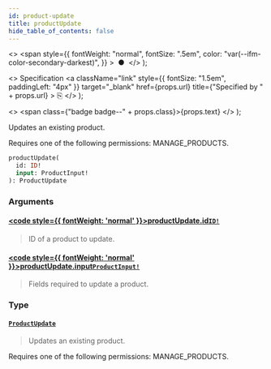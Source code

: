 ```yaml
---
id: product-update
title: productUpdate
hide_table_of_contents: false
---
```


  <>
    <span
      style={{
        fontWeight: "normal",
        fontSize: ".5em",
        color: "var(--ifm-color-secondary-darkest)",
      }}
    >
      &nbsp;●&nbsp;
    </span>
  </>
);

  <>
    Specification
    <a
      className="link"
      style={{ fontSize: "1.5em", paddingLeft: "4px" }}
      target="\_blank"
      href={props.url}
      title={"Specified by " + props.url}
    >
      ⎘
    </a>
  </>
);

  <>
    <span class={"badge badge--" + props.class}>{props.text}</span>
  </>
);

Updates an existing product.

Requires one of the following permissions: MANAGE_PRODUCTS.

```graphql
productUpdate(
  id: ID!
  input: ProductInput!
): ProductUpdate
```

### Arguments

#### [<code style={{ fontWeight: 'normal' }}>productUpdate.<b>id</b></code>](#)<Bullet />[`ID!`](../../api-reference/scalars/id) <Badge class="secondary" text="non-null"/> <Badge class="secondary" text="scalar"/>

> ID of a product to update.

#### [<code style={{ fontWeight: 'normal' }}>productUpdate.<b>input</b></code>](#)<Bullet />[`ProductInput!`](../../api-reference/inputs/product-input) <Badge class="secondary" text="non-null"/> <Badge class="secondary" text="input"/>

> Fields required to update a product.

### Type

#### [`ProductUpdate`](../../api-reference/objects/product-update) <Badge class="secondary" text="object"/>

> Updates an existing product.

Requires one of the following permissions: MANAGE_PRODUCTS.

>
